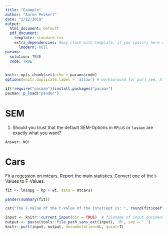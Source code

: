 ```yaml
---
title: "Example"
author: "Aaron Peikert"
date: "2/12/2019"
output:
  html_document: default
  pdf_document:
    template: standard.tex
    extra_dependencies: #may clash with template, if you specify here something that is allready in template it fails
      lmodern: null
params:
  solution: TRUE
  code: TRUE
---
```


```r
knitr::opts_chunk$set(echo = params$code)
options(knitr.duplicate.label = 'allow') # workauround for purl see: https://stackoverflow.com/questions/36868287/
```

```r
if(!require("pacman"))install.packages("pacman")
pacman::p_load("pander")
```

# SEM

1. Should you trust that the default SEM-Options in `MPLUS` or `lavaan` are exactly what you want?

```asis
Answer: NO!
```

# Cars

Fit a regession on mtcars. Report the main statistics. Convert one of the t-Values to F-Values.

```r
fit <- lm(mpg ~ hp + wt, data = mtcars)
```

```r
pander(summary(fit))
```

```r
cat("The F-Value of the t-Value of the intercept is: ", round(fit$coefficients[[1]]^2, 2), ". This results from squaring the t-Value.")
```

```r
input <- knitr::current_input(dir = TRUE)  # filename of input document
output <- paste(tools::file_path_sans_ext(input), 'R', sep = '.')
knitr::purl(input, output, documentation=0L, quiet=T)
```
